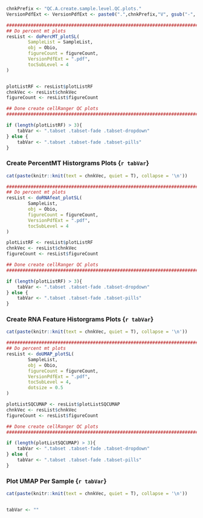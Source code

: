 <!-- Set PArameters Module -->
<!-- Set the chnkPrefix to make all chunks unique in the overall folder -->
```r
chnkPrefix <- "QC.A.create.sample.level.QC.plots."
VersionPdfExt <- VersionPdfExt <- paste0(".",chnkPrefix,"V", gsub("-", "", Sys.Date()), ".pdf")

```

```r
###############################################################################
## Do percent mt plots                                                       ##
resList <- doPercMT_plotSL(
        SampleList = SampleList,
        obj = Obio,
        figureCount = figureCount,
        VersionPdfExt = ".pdf",
        tocSubLevel = 4
)


plotListRF <- resList$plotListRF
chnkVec <- resList$chnkVec
figureCount <- resList$figureCount

## Done create cellRanger QC plots                                           ##
###############################################################################

if (length(plotListRF) > 3){
    tabVar <- ".tabset .tabset-fade .tabset-dropdown"
} else {
    tabVar <- ".tabset .tabset-fade .tabset-pills"
}

```

### Create PercentMT Historgrams Plots {`r tabVar`}
```r

cat(paste(knitr::knit(text = chnkVec, quiet = T), collapse = '\n'))

```

```r
###############################################################################
## Do percent mt plots                                                       ##
resList <- doRNAfeat_plotSL(
        SampleList,
        obj = Obio,
        figureCount = figureCount,
        VersionPdfExt = ".pdf",
        tocSubLevel = 4
)

plotListRF <- resList$plotListRF
chnkVec <- resList$chnkVec
figureCount <- resList$figureCount

## Done create cellRanger QC plots                                           ##
###############################################################################

if (length(plotListRF) > 3){
    tabVar <- ".tabset .tabset-fade .tabset-dropdown"
} else {
    tabVar <- ".tabset .tabset-fade .tabset-pills"
}

```

### Create RNA Feature Historgrams Plots {`r tabVar`}

```r

cat(paste(knitr::knit(text = chnkVec, quiet = T), collapse = '\n'))

```


```r
###############################################################################
## Do percent mt plots                                                       ##
resList <- doUMAP_plotSL(
        SampleList,
        obj = Obio,
        figureCount = figureCount,
        VersionPdfExt = ".pdf",
        tocSubLevel = 4,
        dotsize = 0.5
)

plotListSQCUMAP <- resList$plotListSQCUMAP
chnkVec <- resList$chnkVec
figureCount <- resList$figureCount

## Done create cellRanger QC plots                                           ##
###############################################################################

if (length(plotListSQCUMAP) > 3){
    tabVar <- ".tabset .tabset-fade .tabset-dropdown"
} else {
    tabVar <- ".tabset .tabset-fade .tabset-pills"
}

```

### Plot UMAP Per Sample {`r tabVar`}
```r

cat(paste(knitr::knit(text = chnkVec, quiet = T), collapse = '\n'))


tabVar <- ""
```


